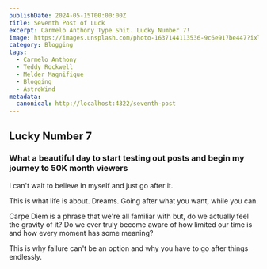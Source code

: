 ```yaml
---
publishDate: 2024-05-15T00:00:00Z
title: Seventh Post of Luck
excerpt: Carmelo Anthony Type Shit. Lucky Number 7!
image: https://images.unsplash.com/photo-1637144113536-9c6e917be447?ixlib=rb-4.0.3&ixid=M3wxMjA3fDB8MHxwaG90by1wYWdlfHx8fGVufDB8fHx8fA%3D%3D&auto=format&fit=crop&w=1674&q=80
category: Blogging
tags:
  - Carmelo Anthony
  - Teddy Rockwell
  - Melder Magnifique
  - Blogging
  - AstroWind
metadata:
  canonical: http://localhost:4322/seventh-post
---
```


## Lucky Number 7

### What a beautiful day to start testing out posts and begin my journey to 50K month viewers

I can't wait to believe in myself and just go after it.

This is what life is about. Dreams. Going after what you want, while you can.

Carpe Diem is a phrase that we're all familiar with but, do we actually feel the gravity of it? Do we ever truly become aware of how limited our time is and how every moment has some meaning?

This is why failure can't be an option and why you have to go after things endlessly.
